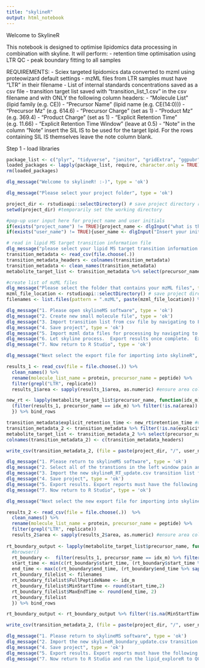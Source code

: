 ```yaml
---
title: "skylineR"
output: html_notebook
---
```


Welcome to SkylineR

This notebook is designed to optimise lipidomics data processing in combination with skyline.
It will perform:
- retention time optimisation using LTR QC
- peak boundary fitting to all samples


REQUIREMENTS:
- Sciex targeted lipidomics data converted to mzml using proteowizard default settings
- mzML files from LTR samples must have "LTR" in their filename
- List of internal standards concentrations saved as a csv file
- transition target list saved with "transition_list_1.csv" in the csv filename and with ONLY the following column headers: 
      - "Molecule List" (lipid family (e.g. CE))
      - "Precursor Name" (lipid name (e.g. CE(14:0)))
      - "Precursor Mz" (e.g. 614.6)
      - "Precursor Charge" (set as 1)
      - "Product Mz" (e.g. 369.4)
      - "Product Charge" (set as 1)
      - "Explicit Retention Time" (e.g. 11.66)
      - "Explicit Retention Time Window" (leave at 0.5)
      - "Note" in the column "Note" insert the SIL IS to be used for the target lipid. For the rows containing SIL IS themselves leave the note column blank.


Step 1 - load libraries

```r


package_list <- c("plyr", "tidyverse", "janitor", "gridExtra", "ggpubr", "readxl", "cowplot", "scales", "devtools", "metabom8", "shiny", "plotly", "svDialogs", "DataEditR", "htmlwidgets", "httr")
loaded_packages <- lapply(package_list, require, character.only = TRUE)
rm(loaded_packages)

dlg_message("Welcome to skylineR! :-)", type = 'ok')

dlg_message("Please select your project folder", type = 'ok')

project_dir <- rstudioapi::selectDirectory() # save project directory root location
setwd(project_dir) #temporarily set the working directory

#pop-up user input here for project name and user initials
if(exists("project_name") != TRUE){project_name <- dlgInput("what is the name of the project?", "example_project")$res}
if(exists("user_name") != TRUE){user_name <- dlgInput("Insert your initials", "example_initials")$res}

# read in lipid MS target transition information file
dlg_message("please select your lipid MS target transition information file", type = 'ok')
transition_metadata <- read_csv(file.choose(.))
transition_metadata_headers <- colnames(transition_metadata)
transition_metadata <- clean_names(transition_metadata)
metabolite_target_list <- transition_metadata %>% select(precursor_name)

#create list of mzML files
dlg_message("Please select the folder that contains your mzML files", type = 'ok')
mzml_file_location <- rstudioapi::selectDirectory() # save project directory root location
filenames <- list.files(pattern = ".mzML", paste(mzml_file_location)) %>% as_tibble() %>% rename(FileName = value)

dlg_message("1. Please open skylineMS software", type = 'ok')
dlg_message("2. Create new small molecule file", type = 'ok')
dlg_message("3. Import transition list from csv file by navigating to File -> import -> transition list", type = 'ok')
dlg_message("4. Save project", type = 'ok')
dlg_message("5. Import mzml data files for processing by navigating to File -> import -> results", type = 'ok')
dlg_message("6. Let skyline process.  Export results once complete.  Export reports must have the following headings: Replicate, Protein, Peptide, Area, Retention Time, Start Time and End Time", type = 'ok')
dlg_message("7. Now return to R Studio", type = 'ok')

dlg_message("Next select the export file for importing into skylineR", type = 'ok')

results_1 <- read_csv(file = file.choose(.)) %>% 
  clean_names() %>% 
  rename(molecule_list_name = protein, precursor_name = peptide) %>% 
  filter(grepl("LTR", replicate))
  results_1$area <- sapply(results_1$area, as.numeric) #ensure area column is numeric

new_rt <- lapply(metabolite_target_list$precursor_name, function(idx_m){
  (filter(results_1, precursor_name == idx_m) %>% filter(!is.na(area)) %>% arrange(desc(area)))[1,] %>% select(precursor_name, retention_time)
  }) %>% bind_rows

transition_metadata$explicit_retention_time <- new_rt$retention_time #update transition list with new RT
transition_metadata_2 <- transition_metadata %>% filter(!is.na(explicit_retention_time)) # drop features without a new RT 
metabolite_target_list <- transition_metadata_2 %>% select(precursor_name)
colnames(transition_metadata_2) <- c(transition_metadata_headers)

write_csv(transition_metadata_2, (file = paste(project_dir, "/", user_name, "_", project_name, "_skylineR_RT_update.csv", sep="")))

dlg_message("1. Please return to skylineMS software", type = 'ok')
dlg_message("2. Select all of the transtions in the left window pain and press delete", type = 'ok')
dlg_message("3. Import the new skylineR_RT_update.csv transition list from csv file by navigating to File -> import -> transition list", type = 'ok')
dlg_message("4. Save project", type = 'ok')
dlg_message("5. Export results. Export reports must have the following headings: Replicate, Protein, Peptide, Area, Retention Time, Start Time and End Time", type = 'ok')
dlg_message("7. Now return to R Studio", type = 'ok')

dlg_message("Next select the new export file for importing into skylineR in R Studio", type = 'ok')

results_2 <- read_csv(file = file.choose(.))  %>% 
  clean_names() %>% 
  rename(molecule_list_name = protein, precursor_name = peptide) %>% 
  filter(grepl("LTR", replicate))
  results_2$area <- sapply(results_2$area, as.numeric) #ensure area column is numeric
  
rt_boundary_output <- lapply(metabolite_target_list$precursor_name, function(idx_m){
  #browser()
  rt_boundary <-  filter(results_1, precursor_name == idx_m) %>% filter(!is.na(area))
  start_time <- min(c(rt_boundary$start_time, (rt_boundary$start_time %>% sapply(as.numeric) %>% summary())[2] %>% as.numeric()))
  end_time <- max(c(rt_boundary$end_time, (rt_boundary$end_time %>% sapply(as.numeric) %>% summary())[5] %>% as.numeric()))
  rt_boundary_filelist <- filenames
  rt_boundary_filelist$FullPeptideName <- idx_m
  rt_boundary_filelist$MinStartTime <- round(start_time,2)
  rt_boundary_filelist$MaxEndTime <- round(end_time, 2)
  rt_boundary_filelist
  }) %>% bind_rows

rt_boundary_output <- rt_boundary_output %>% filter(!is.na(MinStartTime)) %>% filter(!is.na(MaxEndTime)) #remove any NAs that are in the peak boundary guide

write_csv(transition_metadata_2, (file = paste(project_dir, "/", user_name, "_", project_name, "_skylineR_boundary_update.csv", sep="")))

dlg_message("1. Please return to skylineMS software", type = 'ok')
dlg_message("2. Import the new skylineR_boundary_update.csv transition list from csv file by navigating to File -> import -> peak boundaries", type = 'ok')
dlg_message("4. Save project", type = 'ok')
dlg_message("5. Export results. Export reports must have the following headings: Replicate, Protein, Peptide, Area, Retention Time, Start Time and End Time", type = 'ok')
dlg_message("7. Now return to R Studio and run the lipid_exploreR to QC check data", type = 'ok')

```

